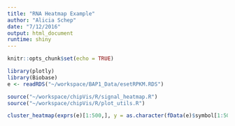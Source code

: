 ```yaml
---
title: "RNA Heatmap Example"
author: "Alicia Schep"
date: "7/12/2016"
output: html_document
runtime: shiny
---
```


```r
knitr::opts_chunk$set(echo = TRUE)
```

```r
library(plotly)
library(Biobase)
e <- readRDS("~/workspace/BAP1_Data/esetRPKM.RDS")

source("~/workspace/chipVis/R/signal_heatmap.R")
source("~/workspace/chipVis/R/plot_utils.R")

cluster_heatmap(exprs(e)[1:500,], y = as.character(fData(e)$symbol[1:500]), x = as.character(pData(e)$TREATMENT_NAME), row_order = "kmeans", col_order = "hclust", row_k = 8, col_k = 4, col_anno = list(Genotype = list(data = matrix(as.numeric(as.factor(pData(e)$TREATMENT_NAME)),nrow = 1), colorscale = dcolorscale(4))))$plot() %>% layout(margin = list(b= 100))
```


